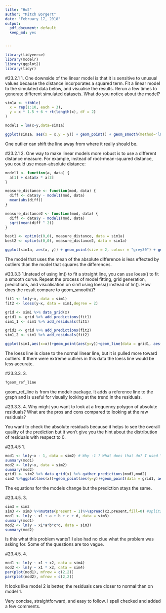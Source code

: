 ```yaml
---
title: "Hw2"
author: "Mitch Borgert"
date: "February 17, 2018"
output: 
  pdf_document: default
  keep_md: yes


---
```


```r
library(tidyverse)
library(modelr)
library(ggplot2)
library(tidyr)
```


#23.2.1 1. One downside of the linear model is that it is sensitive to unusual values because the distance incorporates a squared term. Fit a linear model to the simulated data below, and visualise the results. Rerun a few times to generate different simulated datasets. What do you notice about the model?

```r
sim1a <- tibble(
  x = rep(1:10, each = 3),
  y = x * 1.5 + 6 + rt(length(x), df = 2)
)

model1 = lm(x~y,data=sim1a)

ggplot(sim1a, aes(x = x,y = y)) + geom_point() + geom_smooth(method='lm',formula=y~x,se = FALSE)
```

One outlier can shift the line away from where it really should be. 

#23.2.1 2. One way to make linear models more robust is to use a different distance measure. For example, instead of root-mean-squared distance, you could use mean-absolute distance:


```r
model1 <- function(a, data) {
  a[1] + data$x * a[2]
}

measure_distance <- function(mod, data) {
  diff <- data$y - model1(mod, data)
  mean(abs(diff))
}

measure_distance2 <- function(mod, data) {
  diff <- data$y - model1(mod, data)
  sqrt(mean(diff ^ 2))
}

best1 <- optim(c(0,0), measure_distance, data = sim1a)
best2 <- optim(c(0,0), measure_distance2, data = sim1a)

ggplot(sim1a, aes(x, y)) + geom_point(size = 2, colour = "grey30") + geom_abline(intercept = best1$par[1], slope = best1$par[2], color = "red")+ geom_abline(intercept = best2$par[1],slope = best2$par[2], color = "cyan")

```

The model that uses the mean of the absolute difference is less effected by outliers than the model that squares the differences. 


#23.3.3 1.Instead of using lm() to fit a straight line, you can use loess() to fit a smooth curve. Repeat the process of model fitting, grid generation, predictions, and visualisation on sim1 using loess() instead of lm(). How does the result compare to geom_smooth()?

```r
fit1 <- lm(y~x, data = sim1)
fit2 <- loess(y~x, data = sim1,degree = 2)

grid <- sim1 %>% data_grid(x)
grid1 <- grid %>% add_predictions(fit1)
sim1_1 <- sim1 %>% add_residuals(fit1)

grid2 <- grid %>% add_predictions(fit2)
sim1_2 <- sim1 %>% add_residuals(fit2)

ggplot(sim1,aes(x=x))+geom_point(aes(y=y))+geom_line(data = grid1, aes(y = pred), color = 'red')+geom_smooth(data = grid2, aes(y = pred),color = 'cyan')

```

The loess line is close to the normal linear line, but it is pulled more toward outliers. If there were extreme outliers in this data the loess line would be less accurate.

#23.3.3. 3. 
```r
?geom_ref_line
```

geom_ref_line is from the modelr package. It adds a reference line to the graph and is useful for visually looking at the trend in the residuals. 


#23.3.3. 4. Why might you want to look at a frequency polygon of absolute residuals? What are the pros and cons compared to looking at the raw residuals?

You want to check the absolute residuals because it helps to see the overall quality of the prediction but it won’t give you the hint about the distribution of residuals with respect to 0. 

#23.4.5 1. 

```r
mod1 <- lm(y~x - 1, data = sim2) # Why -1 ? What does that do? I used "0 + x", I don't even know if what I did was right
summary(mod1)
mod2 <- lm(y~x, data = sim2)
summary(mod2)
grid1 <- sim2 %>% data_grid(x) %>% gather_predictions(mod1,mod2)
sim2 %>%ggplot(aes(x))+geom_point(aes(y=y))+geom_point(data = grid1, aes(y = pred),color = "red",size = 4)+facet_grid(~model)
```

The equations for the models change but the prediction stays the same. 

#23.4.5. 3.

```r
sim3 = sim3
sim3 <- sim3 %>%mutate(present = 1)%>%spread(x2,present,fill=0) #splits a catagorical column into a bunch with 1 or 0 to say its there for the person
mod1 <- lm(y ~ x1 + a + b + c + d, data = sim3)
summary(mod1)
mod2 <- lm(y ~ x1*a*b*c*d, data = sim3)
summary(mod2)
```

Is this what this problem wants?
I also had no clue what the problem was asking for. Some of the questions are too vague.

#23.4.5. 4. 

```r
mod1 <- lm(y ~ x1 + x2, data = sim4)
mod2 <- lm(y ~ x1 * x2, data = sim4)
par(plot(mod1), mfrow = c(2,2))
par(plot(mod2), mfrow = c(2,2))

```

It looks like model 2 is better, the residuals care closer to normal than on model 1. 

Very concise, straightforward, and easy to follow. I spell checked and added a few comments.